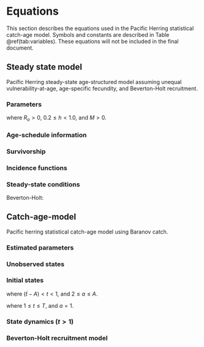 # Equations

This section describes the equations used in the Pacific Herring statistical catch-age model.
Symbols and constants are described in Table \@ref(tab:variables).
These equations will not be included in the final document.

## Steady state model

Pacific Herring steady-state age-structured model assuming unequal vulnerability-at-age, age-specific fecundity, and Beverton-Holt recruitment.

### Parameters

\begin{equation}\label{eq:df1}
\Theta = (R_o,h,M)
\end{equation}

where $R_o > 0$, $0.2 \leq h < 1.0$, and $M > 0$.  

\begin{equation}\label{eq:df2}
\Phi = (l_{\infty,s},\acute{k}_s,
t_{o,s},\acute{a}_s,\acute{b}_s,\dot{a}_s,\dot{\gamma}_s,\hat{a}_k,\hat{\gamma}_k)
\end{equation}

### Age-schedule information

\begin{equation}\label{eq:df3}
l_{a,s}=l_{}\left(1-e^{\left(-k_s\left(a-t_{o,s}\right)\right)}\right)
\end{equation}

\begin{equation}\label{eq:df4}
w_{a,s} = \acute{a}_s(l_{a,s})^{\acute{b}_s}
\end{equation}

\begin{equation}\label{eq:df5}
v_a = \left(1+e^{\left(\frac{-(\hat{a}-a)}{\hat{\gamma}}\right)}\right)^{-1} 
\end{equation}

\begin{equation}\label{eq:df6}
f_{a,s}=w_{a,s}\left(1+e^{\left(\frac{-\left(\dot{a}_s-a_s\right)}
{\dot{\gamma}_s}\right)}\right)^{-1}
\end{equation}

### Survivorship

\begin{equation}\label{eq:df7}
\iota_a =
\begin{cases}
\frac{1}{S}, & a = 1 \\
\iota_{a-1}e^{-M}, & a > 1 \\
\frac{\iota_{a-1}}{(1-e^{-M})}, & a = A \\
\end{cases}
\end{equation}

\begin{equation}\label{eq:df8}
\iota_a = \begin{cases}
\frac{1}{S}, & a = 1 \\
\hat{\iota}_{a-1,s}e^{-M-F_ev_{a-1,s}}, & a > 1 \\
\frac{\hat{\iota}_{a-1,s}e^{-M-F_ev_{a-1,s}}}{(1-e^{-M-F_e v_{a,s}})}, & a = A \\
\end{cases}
\end{equation}

### Incidence functions

\begin{equation}\label{eq:df9}
\phi_E = \sum_{s=1}^S\sum_{a=1}^\infty \iota_a f_{a,s}, \enspace
\phi_e = \sum_{s=1}^S\sum_{a=1}^\infty \hat{\iota}_{a,s} f_{a,s}
\end{equation}

\begin{equation}\label{eq:df10}
\phi_B = \sum_{s=1}^S\sum_{a=1}^\infty \iota_a w_{a,s} v_{a,s}, \enspace
\phi_b = \sum_{s=1}^S\sum_{a=1}^\infty \hat{\iota}_{as} w_{a,s} v_{a,s}
\end{equation}

\begin{equation}\label{eq:df11}
\phi_q = \sum_{s=1}^S\sum_{a=1}^\infty
\frac{\hat{\iota}_{a,s} w_{a,s} v_{a,s}}{M+F_ev_{a,s}}
\left(1-e^{(-M-F_ev_{a,s})}\right)
\end{equation}

### Steady-state conditions

\begin{equation}\label{eq:df12}
B_o = R_o\phi_B
\end{equation}

\begin{equation}\label{eq:df13}
\kappa=\frac{4h}{1-h}
\end{equation}

Beverton-Holt:

\begin{equation}\label{eq:df14}
R_e = R_o \frac{\kappa-\frac{\phi_E}{\phi_e}}{\kappa-1}  
\end{equation}

\begin{equation}\label{eq:df15}
C_e = F_e R_e \phi_q
\end{equation}

## Catch-age-model

Pacific herring statistical catch-age model using Baranov catch.

### Estimated parameters

\begin{equation}\label{eq:df16}
\Theta = (R_0,h,M,\overline{R},\overline{R}_{init},\vartheta^2,\rho,
\Gamma_{k,t},\{\omega_t\}_{\acute{t}=1-A}^{\acute{t}=T},
\{\omega_{init,t}\}_{t=\acute{t}-A}^{t=\acute{t}-1})
\end{equation}

\begin{equation}\label{eq:df17}
\sigma = \sqrt{\rho}\vartheta, \enspace
\tau = \sqrt{(1-\rho)}\vartheta  
\end{equation}

### Unobserved states

\begin{equation}\label{eq:df18}
N_{t,a,s}, \enspace
B_t,s, \enspace
Z_{t,a,s}
\end{equation}

### Initial states

\begin{equation}\label{eq:df19}
N_{t,a,s} = \frac{1}{S}\overline{R}_{init}e^{\omega_{init,t}}e^{-M(a-1)}
\end{equation}

where $(\acute{t}-A) < t < 1$, and $2 \leq a \leq A$.   
 
\begin{equation}\label{eq:df20}
N_{t,a,s} = \frac{1}{S}\bar{R}e^{\omega_{t}}
\end{equation}

where $1 \leq t \leq T$, and $a = 1$.  

\begin{equation}\label{eq:df21}
v_{k,a} = \frac{1}{1+e^{-\frac{\left(a - \hat{a}_k\right)}{\hat{\gamma}_k}}}  
\end{equation}

\begin{equation}\label{eq:df22}
F_{k,t} = e^{\Gamma_{k,t}}
\end{equation}

### State dynamics ($t>1$)

\begin{equation}\label{eq:df23}
B_{t,s} = \sum_a N_{t,a,s}f_{a,s}
\end{equation}

\begin{equation}\label{eq:df24}
Z_{t,a,s} = M+\sum_k F_{k,t} v_{k,t,a,s}
\end{equation}

\begin{equation}\label{eq:df25}
\hat{C}_{k,t} = \sum_s \sum_a \frac {N_{{t,a,s}}w_{{a,s}}F_{k,t} v_{{k,t,a,s}} ( 1-{e^{-Z_{t,a,s}}} ) }{Z_{t,a,s}}^{\eta_t}
\end{equation}

\begin{equation}\label{eq:df26}
N_{t,a,s} = 
\begin{cases}
\frac{s_oE_{t-1}}{1+\beta E_{t-1}} e^{(\omega_t-0.5\tau^2)}, & a=1 \\
N_{t-1,a-1,s} e^{(-Z_{t-1,a-1,s})}, &a>1 \\
N_{t-1,a,s} e^{(-Z_{t-1,a,s})}, & a=A \\
\end{cases}
\end{equation}

### Beverton-Holt recruitment model

\begin{equation}\label{eq:df27}
R_t = \frac{s_oB_{t-k}}{1+\beta B_{t-k}}e^{\delta_{t}-0.5\tau^2}
\end{equation}

\begin{table}[ht]
\centering
\caption{\label{tab:variables}Description of symbols and constants in the
Pacific Herring statistical catch-age model.}
\begin{tabular}{lll}
\toprule
\bf{Symbol} & \bf{Value} & \bf{Description}\\
\midrule
\multicolumn{3}{l}{\textbf{Indices}}\\
$s$ & & Index for sex\\
$a$ & & Index for age\\
$t$ & & Index for year\\
$k$ & & Index for gear\\
\multicolumn{3}{l}{\textbf{Model dimensions}}\\
$S$ & $`r major_models[[1]]$dat$num.sex`$ & Number of sexes\\
$\acute{a}, A$ & $`r major_models[[1]]$dat$start.age`$, $`r major_models[[1]]$dat$end.age`$ & Youngest and oldest age class ($A$ is a plus group)\\
$\acute{t}, T$ & $`r major_models[[1]]$dat$start.yr`$, $`r major_models[[1]]$dat$end.yr`$ & First and last year of catch data\\
$K$ & $`r major_models[[1]]$dat$num.gears`$ & Number of gears including survey gears\\
\multicolumn{3}{l}{\textbf{Observations (data)}}\\
$C_{k,t}$ & & Catch in weight by gear $k$ in year $t$\\
$I_{k,t}$ & & Relative abundance index for gear $k$ in year $t$\\
\multicolumn{3}{l}{\textbf{Estimated parameters}}\\
$R_o$ & & Age-$\acute{a}$ recruits in unfished conditions\\
$h$ & & Steepness of the stock-recruitment relationship\\
$\bar{R}$ & & Average age-$\acute{a}$ recruitment from year $\acute{t}$ to $T$\\
$\bar{R}_\mli{init}$ & & Average age-$\acute{a}$ recruitment in year $\acute{t}-1$\\
$M_s$ & & Instantaneous natural mortality rate\\
$\hat{a}_k, \hat{\gamma}_k$ & & Selectivity parameters for gear $k$\\
$\Gamma_{k,t}$ & & Logarithm of the instantaneous fishing mortality for gear $k$ in year $t$\\
$\omega_t$ & & Age-$\acute{a}$ deviates from $\bar{R}$ for years $\acute{t}$ to $T$\\
$\omega_{\mli{init},t}$ & & Age-$\acute{a}$ deviates from $\bar{R}_{init}$ for year $\acute{t}$\\
$q_s$ & & Catchability parameter for survey $k$\\
$\rho$ & & Fraction of the total variance associated with observation error\\
$\vartheta^2$ & & Total precision (inverse of variance) of the total error\\
\multicolumn{3}{l}{\textbf{Standard deviations}}\\
$\sigma$ & & Standard deviation for observation errors in survey index\\
$\tau$ & & Standard deviation in process errors (recruitment deviations)\\
$\sigma_C$ & & Standard deviation in observed catch by gear\\
\multicolumn{3}{l}{\textbf{Residuals}}\\
$\delta_t$ & & Annual recruitment residual\\
$\eta_t$ & & Residual error in predicted catch\\
\multicolumn{3}{l}{\textbf{Fixed growth and maturity parameters}}\\
$l_{\infty s}$ & & Asymptotic length in millimetres for sex $s$\\
$\acute{k}_s$ & & Brody growth coefficient for sex $s$\\
$t_{o s}$ & & Theoretical age at zero length for sex $s$\\
$\acute{a}_s$ & & Scalar in length-weight allometry for sex $s$\\
$\acute{b}_s$ & & Power parameter in length-weight allometry for sex $s$\\
$\dot{a}_s$ & & Age at 50\% maturity for sex $s$\\
$\dot{\gamma}_s$ & & Standard deviation at 50\% maturity for sex $s$\\
\bottomrule
\end{tabular}
\end{table}
